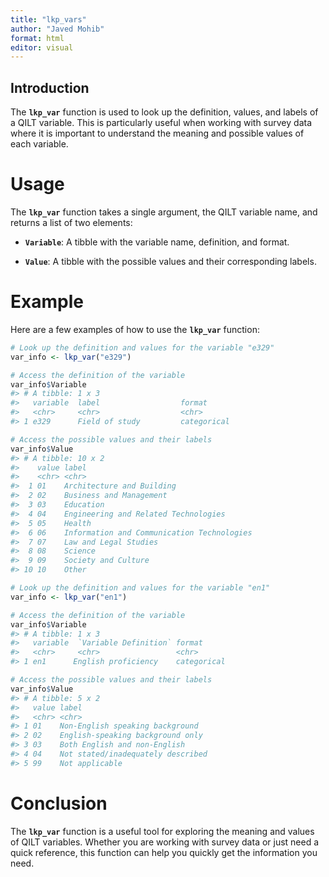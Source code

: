 ```yaml
---
title: "lkp_vars"
author: "Javed Mohib"
format: html
editor: visual
---
```


## **Introduction**

The **`lkp_var`** function is used to look up the definition, values, and labels of a QILT variable. This is particularly useful when working with survey data where it is important to understand the meaning and possible values of each variable.

# **Usage**

The **`lkp_var`** function takes a single argument, the QILT variable name, and returns a list of two elements:

-   **`Variable`**: A tibble with the variable name, definition, and format.

-   **`Value`**: A tibble with the possible values and their corresponding labels.

# **Example**

Here are a few examples of how to use the **`lkp_var`** function:

```r
# Look up the definition and values for the variable "e329"
var_info <- lkp_var("e329")

# Access the definition of the variable
var_info$Variable
#> # A tibble: 1 x 3
#>   variable  label                  format      
#>   <chr>     <chr>                  <chr>       
#> 1 e329      Field of study         categorical

# Access the possible values and their labels
var_info$Value
#> # A tibble: 10 x 2
#>    value label                                                                                                          
#>    <chr> <chr>                                                                                                          
#>  1 01    Architecture and Building                                                                                      
#>  2 02    Business and Management                                                                                         
#>  3 03    Education                                                                                                        
#>  4 04    Engineering and Related Technologies                                                                             
#>  5 05    Health                                                                                                           
#>  6 06    Information and Communication Technologies                                                                       
#>  7 07    Law and Legal Studies                                                                                            
#>  8 08    Science                                                                                                          
#>  9 09    Society and Culture                                                                                             
#> 10 10    Other                                                                                                            

```

```r
# Look up the definition and values for the variable "en1"
var_info <- lkp_var("en1")

# Access the definition of the variable
var_info$Variable
#> # A tibble: 1 x 3
#>   variable  `Variable Definition` format 
#>   <chr>     <chr>                 <chr>  
#> 1 en1      English proficiency    categorical

# Access the possible values and their labels
var_info$Value
#> # A tibble: 5 x 2
#>   value label                               
#>   <chr> <chr>                               
#> 1 01    Non-English speaking background    
#> 2 02    English-speaking background only   
#> 3 03    Both English and non-English       
#> 4 04    Not stated/inadequately described 
#> 5 99    Not applicable                     

```

# **Conclusion**

The **`lkp_var`** function is a useful tool for exploring the meaning and values of QILT variables. Whether you are working with survey data or just need a quick reference, this function can help you quickly get the information you need.
